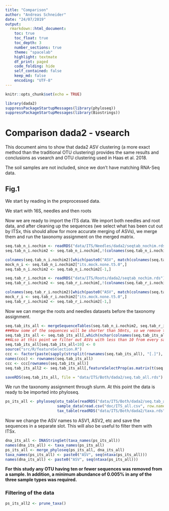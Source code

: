 ```yaml
---
title: "Comparison"
author: "Andreas Schneider"
date: "24/07/2019"
output:
  rmarkdown::html_document:
    toc: true
    toc_float: true
    toc_depth: 3
    number_sections: true
    theme: "spacelab"
    highlight: textmate
    df_print: paged
    code_folding: hide
    self_contained: false
    keep_md: false
    encoding: "UTF-8"
---
```


```r
knitr::opts_chunk$set(echo = TRUE)
```

```r
library(dada2)
suppressPackageStartupMessages(library(phyloseq))
suppressPackageStartupMessages(library(Biostrings))
```


# Comparison dada2 - vsearch

This document aims to show that dada2 ASV clustering (a more exact method than the traditional OTU clustering) provides the same results and conclusions as vsearch and OTU clustering used in Haas et al. 2018.

The soil samples are not included, since we don't have matching RNA-Seq data.

## Fig.1 

We start by reading in the preprocessed data. 

We start with 16S, needles and then roots



Now we are ready to import the ITS data. We import both needles and root data, and after cleaning up the sequences (we select what has been cut out by ITSx, this should allow for more accurate merging of ASVs), we merge them and run the taxonomy assignment on the merged matrix.

```r
seq.tab_n_i.nochim <- readRDS("data/ITS/Needles/dada2/seqtab_nochim.rds")
seq.tab_n_i.nochim2 <- seq.tab_n_i.nochim[,!(colnames(seq.tab_n_i.nochim) %in% readDNAStringSet("data/ITS/Needles/ITSx/refseq-ITSx.fa_no_detections.fasta"))]

colnames(seq.tab_n_i.nochim2)[which(paste0("ASV", match(colnames(seq.tab_n_i.nochim2), colnames(seq.tab_n_i.nochim))) %in% gsub("(ASV\\d+)\\|.*", "\\1", names(readDNAStringSet("data/ITS/Needles/ITSx/refseq-ITSx.fa.ITS1.fasta"))))] <- readDNAStringSet("data/ITS/Needles/ITSx/refseq-ITSx.fa.ITS1.fasta")
mock_n_i <- seq.tab_n_i.nochim2["its.mock.none.t5.0",]
seq.tab_n_i.nochim2 <- seq.tab_n_i.nochim2[-1,]
```

```r
seq.tab_r_i.nochim <- readRDS("data/ITS/Roots/dada2/seqtab_nochim.rds")
seq.tab_r_i.nochim2 <- seq.tab_r_i.nochim[,!(colnames(seq.tab_r_i.nochim) %in% readDNAStringSet("data/ITS/Roots/ITSx/refseq-ITSx.fa_no_detections.fasta"))]

colnames(seq.tab_r_i.nochim2)[which(paste0("ASV", match(colnames(seq.tab_r_i.nochim2), colnames(seq.tab_r_i.nochim))) %in% gsub("(ASV\\d+)\\|.*", "\\1", names(readDNAStringSet("data/ITS/Roots/ITSx/refseq-ITSx.fa.ITS1.fasta"))))] <- readDNAStringSet("data/ITS/Roots/ITSx/refseq-ITSx.fa.ITS1.fasta")
mock_r_i <- seq.tab_r_i.nochim2["its.mock.none.t5.0",]
seq.tab_r_i.nochim2 <- seq.tab_r_i.nochim2[-1,]
```

Now we can merge the roots and needles datasets before the taxonomy assignment.

```r
seq.tab_its_all <- mergeSequenceTables(seq.tab_n_i.nochim2, seq.tab_r_i.nochim2)
###Now some of the sequences will be shorter than 50nts, so we remove those (necessary for tax assignment)
seq.tab_its_all <- seq.tab_its_all[,which(nchar(colnames(seq.tab_its_all))>50)]
##ALso at this point we filter out ASVs with less than 10 from every sample and require a minimum abundance of 0.005% in "any of the three sample types".
seq.tab_its_all[seq.tab_its_all<10] <- 0
source("src/R/featureSelection.R")
ccc <- factor(paste(sapply(strsplit(rownames(seq.tab_its_all), "[.]"), "[", c(2)), sapply(strsplit(rownames(seq.tab_its_all), "[.]"), "[", c(3)), sep = "_"))
names(ccc) <- rownames(seq.tab_its_all)
ccc <- ccc[rownames(seq.tab_its_all)]
seq.tab_its_all2 <- seq.tab_its_all[,featureSelectProp(as.matrix(t(seq.tab_its_all)), ccc, 0.00005)]

saveRDS(seq.tab_its_all, file = "data/ITS/Both/dada2/seq.tab_all.rds")

```

We run the taxonomy assignment through slurm. At this point the data is ready to be imported into phyloseq.

```r
ps_its_all <- phyloseq(otu_table(readRDS("data/ITS/Both/dada2/seq.tab_all.rds"), taxa_are_rows = FALSE),
                       sample_data(read.csv("doc/ITS_all.csv", row.names = 1)),
                       tax_table(readRDS("data/ITS/Both/dada2/taxa.rds")))

```

Now we change the ASV names to ASV1, ASV2, etc and save the sequences in a separate slot. This will also be useful to filter them with ITSx.

```r
dna_its_all <- DNAStringSet(taxa_names(ps_its_all))
names(dna_its_all) <- taxa_names(ps_its_all)
ps_its_all <- merge_phyloseq(ps_its_all, dna_its_all)
taxa_names(ps_its_all) <- paste0("ASV", seq(ntaxa(ps_its_all)))
names(dna_its_all) <- paste0("ASV", seq(ntaxa(ps_its_all)))
```

**For this study any OTU having ten or fewer sequences was removed from a sample. In addition, a minimum abundance of 0.005% in any of the three sample types was required.**

### Filtering of the data

```r
ps_its_all2 <- prune_taxa()
```




